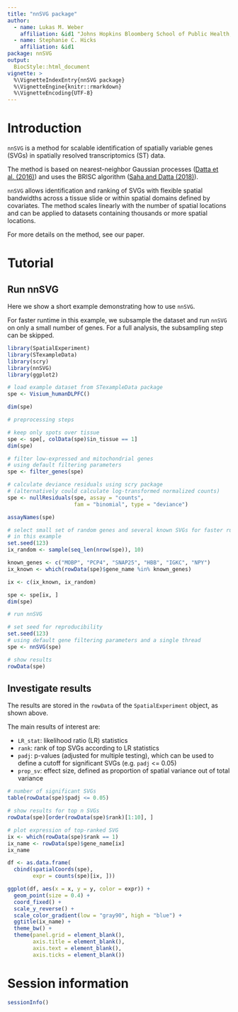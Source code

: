 ```yaml
---
title: "nnSVG package"
author: 
  - name: Lukas M. Weber
    affiliation: &id1 "Johns Hopkins Bloomberg School of Public Health, Baltimore, USA"
  - name: Stephanie C. Hicks
    affiliation: &id1
package: nnSVG
output: 
  BiocStyle::html_document
vignette: >
  %\VignetteIndexEntry{nnSVG package}
  %\VignetteEngine{knitr::rmarkdown}
  %\VignetteEncoding{UTF-8}
---
```



# Introduction

`nnSVG` is a method for scalable identification of spatially variable genes (SVGs) in spatially resolved transcriptomics (ST) data.

The method is based on nearest-neighbor Gaussian processes ([Datta et al. (2016)](https://www.tandfonline.com/doi/full/10.1080/01621459.2015.1044091)) and uses the BRISC algorithm ([Saha and Datta (2018)](https://onlinelibrary.wiley.com/doi/full/10.1002/sta4.184)).

`nnSVG` allows identification and ranking of SVGs with flexible spatial bandwidths across a tissue slide or within spatial domains defined by covariates. The method scales linearly with the number of spatial locations and can be applied to datasets containing thousands or more spatial locations.

For more details on the method, see our paper.


# Tutorial

## Run nnSVG

Here we show a short example demonstrating how to use `nnSVG`.

For faster runtime in this example, we subsample the dataset and run `nnSVG` on only a small number of genes. For a full analysis, the subsampling step can be skipped.

```r
library(SpatialExperiment)
library(STexampleData)
library(scry)
library(nnSVG)
library(ggplot2)
```

```r
# load example dataset from STexampleData package
spe <- Visium_humanDLPFC()

dim(spe)
```

```r
# preprocessing steps

# keep only spots over tissue
spe <- spe[, colData(spe)$in_tissue == 1]
dim(spe)

# filter low-expressed and mitochondrial genes
# using default filtering parameters
spe <- filter_genes(spe)

# calculate deviance residuals using scry package
# (alternatively could calculate log-transformed normalized counts)
spe <- nullResiduals(spe, assay = "counts", 
                     fam = "binomial", type = "deviance")

assayNames(spe)
```

```r
# select small set of random genes and several known SVGs for faster runtime 
# in this example
set.seed(123)
ix_random <- sample(seq_len(nrow(spe)), 10)

known_genes <- c("MOBP", "PCP4", "SNAP25", "HBB", "IGKC", "NPY")
ix_known <- which(rowData(spe)$gene_name %in% known_genes)

ix <- c(ix_known, ix_random)

spe <- spe[ix, ]
dim(spe)
```

```r
# run nnSVG

# set seed for reproducibility
set.seed(123)
# using default gene filtering parameters and a single thread
spe <- nnSVG(spe)

# show results
rowData(spe)
```


## Investigate results

The results are stored in the `rowData` of the `SpatialExperiment` object, as shown above.

The main results of interest are:

- `LR_stat`: likelihood ratio (LR) statistics
- `rank`: rank of top SVGs according to LR statistics
- `padj`: p-values (adjusted for multiple testing), which can be used to define a cutoff for significant SVGs (e.g. `padj` <= 0.05)
- `prop_sv`: effect size, defined as proportion of spatial variance out of total variance

```r
# number of significant SVGs
table(rowData(spe)$padj <= 0.05)
```

```r
# show results for top n SVGs
rowData(spe)[order(rowData(spe)$rank)[1:10], ]
```

```r
# plot expression of top-ranked SVG
ix <- which(rowData(spe)$rank == 1)
ix_name <- rowData(spe)$gene_name[ix]
ix_name

df <- as.data.frame(
  cbind(spatialCoords(spe), 
        expr = counts(spe)[ix, ]))

ggplot(df, aes(x = x, y = y, color = expr)) + 
  geom_point(size = 0.4) + 
  coord_fixed() + 
  scale_y_reverse() + 
  scale_color_gradient(low = "gray90", high = "blue") + 
  ggtitle(ix_name) + 
  theme_bw() + 
  theme(panel.grid = element_blank(), 
        axis.title = element_blank(), 
        axis.text = element_blank(), 
        axis.ticks = element_blank())
```


# Session information

```r
sessionInfo()
```

